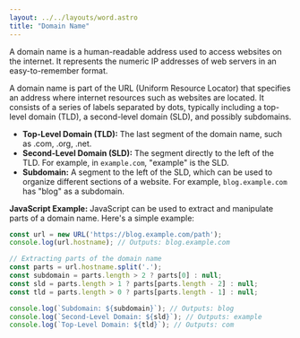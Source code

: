 ```yaml
---
layout: ../../layouts/word.astro
title: "Domain Name"
---
```

A domain name is a human-readable address used to access websites on the internet. It represents the numeric IP addresses of web servers in an easy-to-remember format.

A domain name is part of the URL (Uniform Resource Locator) that specifies an address where internet resources such as websites are located. It consists of a series of labels separated by dots, typically including a top-level domain (TLD), a second-level domain (SLD), and possibly subdomains.

- **Top-Level Domain (TLD):** The last segment of the domain name, such as .com, .org, .net.
- **Second-Level Domain (SLD):** The segment directly to the left of the TLD. For example, in `example.com`, "example" is the SLD.
- **Subdomain:** A segment to the left of the SLD, which can be used to organize different sections of a website. For example, `blog.example.com` has "blog" as a subdomain.

**JavaScript Example:**
JavaScript can be used to extract and manipulate parts of a domain name. Here's a simple example:

```javascript
const url = new URL('https://blog.example.com/path');
console.log(url.hostname); // Outputs: blog.example.com

// Extracting parts of the domain name
const parts = url.hostname.split('.');
const subdomain = parts.length > 2 ? parts[0] : null;
const sld = parts.length > 1 ? parts[parts.length - 2] : null;
const tld = parts.length > 0 ? parts[parts.length - 1] : null;

console.log(`Subdomain: ${subdomain}`); // Outputs: blog
console.log(`Second-Level Domain: ${sld}`); // Outputs: example
console.log(`Top-Level Domain: ${tld}`); // Outputs: com
```